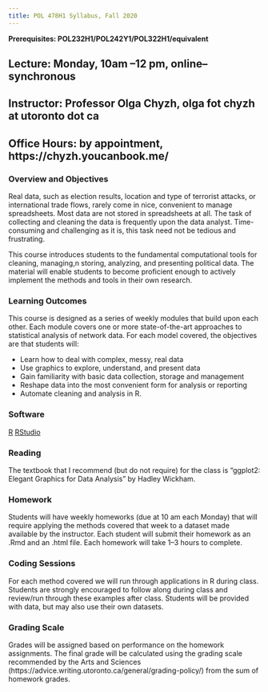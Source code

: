 ```yaml
---
title: POL 478H1 Syllabus, Fall 2020 
---
```


**Prerequisites: POL232H1/POL242Y1/POL322H1/equivalent**

## Lecture: Monday, 10am --12 pm, online--synchronous

## Instructor:  Professor Olga Chyzh, olga fot chyzh at utoronto dot ca 
## Office Hours:  by appointment, https://chyzh.youcanbook.me/


### Overview and Objectives

Real data, such as election results, location and type of terrorist attacks, or international trade flows, rarely come in nice, convenient to manage spreadsheets. Most data are not stored in spreadsheets at all. The task of collecting and cleaning the data is frequently upon the data analyst. Time-consuming and challenging as it is, this task need not be tedious and frustrating.

This course introduces students to the fundamental computational tools for cleaning, managing,n storing, analyzing, and presenting political data. The material will enable students to become proficient enough to actively implement the methods and tools in their own research.


### Learning Outcomes 
This course is designed as a series of weekly modules that build upon each other. Each module covers one or more state-of-the-art approaches to statistical analysis of network data. For each model covered, the objectives are that students will:

- Learn how to deal with complex, messy, real data
- Use graphics to explore, understand, and present data
- Gain familiarity with basic data collection, storage and management
- Reshape data into the most convenient form for analysis or reporting
- Automate cleaning and analysis in R.


### Software
[R](https://www.r-project.org/)
[RStudio](https://rstudio.com/products/rstudio/download/)

### Reading

The textbook that I recommend (but do not require) for the class is "ggplot2: Elegant Graphics for Data Analysis" by Hadley Wickham.

### Homework

Students will have weekly homeworks (due at 10 am each Monday) that will require applying the methods covered that week to a dataset made available by the instructor. Each student will submit their homework as an .Rmd and an .html file. Each homework will take 1--3 hours to complete. 

### Coding Sessions

For each method covered we will run through applications in R during class. Students are strongly encouraged to follow along during class and review/run through these examples after class. Students will be provided with data, but may also use their own datasets.

### Grading Scale
Grades will be assigned based on performance on the homework assignments. The final grade will be calculated using the grading scale recommended by the Arts and Sciences (https://advice.writing.utoronto.ca/general/grading-policy/) from the sum of homework grades.


